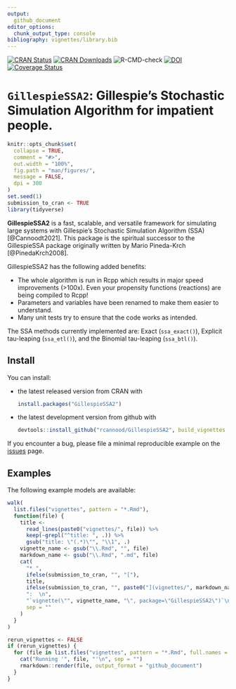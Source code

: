 ```yaml
---
output: 
  github_document
editor_options: 
  chunk_output_type: console
bibliography: vignettes/library.bib
---
```


<!-- README.md is generated from README.Rmd. Please edit that file -->

<!-- badges: start -->
[![CRAN Status](https://www.r-pkg.org/badges/version/GillespieSSA2)](https://cran.r-project.org/package=GillespieSSA2)
[![CRAN Downloads](https://cranlogs.r-pkg.org/badges/GillespieSSA2)](https://cran.r-project.org/package=GillespieSSA2)
![R-CMD-check](https://github.com/rcannood/GillespieSSA2/workflows/R-CMD-check/badge.svg)
[![DOI](https://img.shields.io/badge/doi-10.1038/s41467-021-24152-2-green)](https://doi.org/10.1038/s41467-021-24152-2)
[![Coverage Status](https://app.codecov.io/gh/rcannood/GillespieSSA2/branch/master/graph/badge.svg)](https://app.codecov.io/gh/rcannood/GillespieSSA2?branch=master)
<!-- badges: end -->

# `GillespieSSA2`: Gillespie's Stochastic Simulation Algorithm for impatient people.

```r
knitr::opts_chunk$set(
  collapse = TRUE,
  comment = "#>",
  out.width = "100%",
  fig.path = "man/figures/",
  message = FALSE,
  dpi = 300
)
set.seed(1)
submission_to_cran <- TRUE
library(tidyverse)
```

**GillespieSSA2** is a fast, scalable, and versatile framework for simulating large systems with 
Gillespie's Stochastic Simulation Algorithm (SSA) [@Cannoodt2021]. This package is the spiritual successor to 
the GillespieSSA package originally written by Mario Pineda-Krch [@PinedaKrch2008]. 

GillespieSSA2 has the following added benefits: 

* The whole algorithm is run in Rcpp which results in major speed improvements (>100x).
  Even your propensity functions (reactions) are being compiled to Rcpp!
* Parameters and variables have been renamed to make them easier to understand.
* Many unit tests try to ensure that the code works as intended.


The SSA methods currently implemented are: Exact (`ssa_exact()`), Explicit tau-leaping (`ssa_etl()`),
and the Binomial tau-leaping (`ssa_btl()`).

## Install
You can install:

* the latest released version from CRAN with

    ```R
    install.packages("GillespieSSA2")
    ```

* the latest development version from github with

    ```R
    devtools::install_github("rcannood/GillespieSSA2", build_vignettes = TRUE)
    ```

If you encounter a bug, please file a minimal reproducible example on the [issues](https://github.com/rcannood/GillespieSSA2/issues) page. 

## Examples

The following example models are available:

```r
walk(
  list.files("vignettes", pattern = "*.Rmd"),
  function(file) {
    title <- 
      read_lines(paste0("vignettes/", file)) %>% 
      keep(~grepl("^title: ", .)) %>% 
      gsub("title: \"(.*)\"", "\\1", .)
    vignette_name <- gsub("\\.Rmd", "", file)
    markdown_name <- gsub("\\.Rmd", ".md", file)
    cat(
      "* ",
      ifelse(submission_to_cran, "", "["),
      title, 
      ifelse(submission_to_cran, "", paste0("](vignettes/", markdown_name, ")")),
      ":  \n",
      "`vignette(\"", vignette_name, "\", package=\"GillespieSSA2\")`\n",
      sep = ""
    )
  }
)
```

```r
rerun_vignettes <- FALSE
if (rerun_vignettes) {
  for (file in list.files("vignettes", pattern = "*.Rmd", full.names = TRUE)) {
    cat("Running '", file, "'\n", sep = "")
    rmarkdown::render(file, output_format = "github_document")
  }
}
```

